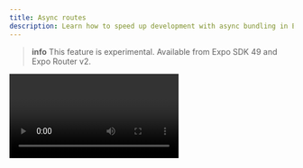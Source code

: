 ```yaml
---
title: Async routes
description: Learn how to speed up development with async bundling in Expo Router.
---
```



> **info** This feature is experimental. Available from Expo SDK 49 and Expo Router v2.

<Video file="expo-router/async-routes.mp4" loop={false} />

Expo Router can automatically split your JavaScript bundle based on the route files using [React Suspense](https://react.dev/reference/react/Suspense). This enables faster development as only the routes you navigate to will be bundled or loaded into memory. This can also be useful for reducing the initial bundle size for your application.

Apps using the Hermes Engine will not benefit as much from bundle splitting as the bytecode is already memory mapped ahead of time. However, it will improve your over-the-air updates, React Server Components, and web support.

> When bundling for production **on native platforms**, all suspense boundaries **will be disabled** and there will be no loading states.

## How it works

All Routes are wrapped inside a suspense boundary and are loaded asynchronously. This means that the first time you navigate to a route, it will take a little longer to load. However, once it is loaded, it will be cached and subsequent visits will be instant.

{/* The [Suspense fallback](https://react.dev/reference/react/Suspense#displaying-a-fallback-while-content-is-loading) or loading state **cannot be customized** at this time. We plan to add support in the future via a **route+loading.js** file. */}

Loading errors are handled in the parent route, via the [`ErrorBoundary`](/router/error-handling/#errorboundary) export.

Async routes cannot be statically analyzed during development, so all files will be treated as routes even if they don't export a default component. After the component is bundled and loaded, any invalid route will use a fallback warning screen.

For those familiar with advanced bundling techniques, the async routes feature is comprised of [React Suspense](https://react.dev/docs/concurrent-mode-suspense), [route-based bundle splitting](https://legacy.reactjs.org/docs/code-splitting.html#route-based-code-splitting) and [lazy bundling](https://github.com/react-native-community/discussions-and-proposals/blob/main/proposals/0605-lazy-bundling.md) (in development).

## Setup

Enable the feature by setting the `asyncRoutes` option in the Expo Router config plugin of your [app config](/versions/latest/config/app/):

<Tabs>

<Tab label="SDK 49">
   
    ```json app.json
    {
      "expo": {
        "plugins": [
          [
            "expo-router",
            {
              "origin": "https://acme.com",
              "asyncRoutes": "development"
            }
          ]
        ]
      }
    }
    ```

</Tab>

<Tab label="SDK 50 and above">

    > SDK 50 supports production bundle splitting. Set `asyncRoutes` to `true` to enable it.

    ```json app.json
    {
      "expo": {
        "plugins": [
          [
            "expo-router",
            {
              "origin": "https://acme.com",
              "asyncRoutes": {
                "web": true,
                "default": "development"
              }
            }
          ]
        ]
      }
    }
    ```

</Tab>
</Tabs>

You can set platform-specific settings (`default`, `android`, `ios` or `web`) for `asyncRoutes` using an object:

```json app.json
{
  "expo": {
    "plugins": [
      [
        "expo-router",
        {
          "origin": "https://acme.com",
          "asyncRoutes": {
            "web": true,
            "android": false,
            "default": "development"
          }
        }
      ]
    ]
  }
}
```

Then, when you are about to start your project, you can use the `--clear` flag to clear the Metro cache. This will ensure that the routes are loaded asynchronously:

<Terminal
  cmd={['$ npx expo start --clear', '', '# Or when exporting', '$ npx expo export --clear']}
/>

## Static rendering

> Bundle splitting with static rendering is only supported in SDK 50 and above.

Static rendering is supported in production web apps by rendering all Suspense boundaries synchronously in Node.js, then linking all of async chunks together in the HTML based on all the selected routes for a given HTML file. This ensures you don't encounter a waterfall of loading states on server navigations. Subsequent navigations will recursively load any missing chunks.

To ensure a consistent first render, all layout routes leading up to the leaf route for a URL will be included in the initial server response.

All initial routes, defined with `unstable_settings = { initialRouteName: '...' }` will be included in the initial HTML file as they are required for the first render. For example, if the server request is for a modal, the screen rendered under the modal will also be included to ensure the modal is rendered correctly.

## Caveats

Async Routes represents an early preview of how we plan to support [React Server Components](https://react.dev/blog/2023/03/22/react-labs-what-we-have-been-working-on-march-2023#react-server-components) in the future. As such, there are some caveats to be aware of:

- Async Routes do not support native production apps yet.
- In development, the runtime JavaScript is lazily bundled so you may encounter cases where the HTML doesn't match the available JavaScript.
- The loading state cannot be customized at this time.
